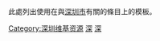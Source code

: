 此處列出使用在與[[深圳市|深圳市]]有關的條目上的模板。

[[Category:深圳维基资源|Category:深圳维基资源]]
[[Category:广东模板|深]]
[[Category:中国城市模板|深]]